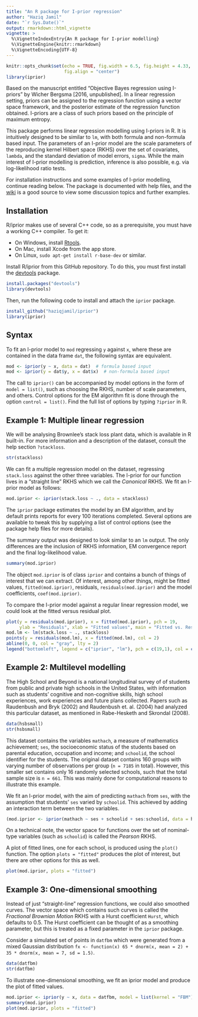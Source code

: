 ```yaml
---
title: "An R package for I-prior regression"
author: "Haziq Jamil"
date: "`r Sys.Date()`"
output: rmarkdown::html_vignette
vignette: >
  %\VignetteIndexEntry{An R package for I-prior modelling}
  %\VignetteEngine{knitr::rmarkdown}
  %\VignetteEncoding{UTF-8}
---
```


```r
knitr::opts_chunk$set(echo = TRUE, fig.width = 6.5, fig.height = 4.33, 
                      fig.align = "center")
library(iprior)
```

Based on the manuscript entitled "Objective Bayes regression using I-priors" by Wicher Bergsma [2016, unpublished]. In a linear regression setting, priors can be assigned to the regression function using a vector space framework, and the posterior estimate of the regression function obtained. I-priors are a class of such priors based on the principle of maximum entropy. 

This package performs linear regression modelling using I-priors in R. It is intuitively designed to be similar to `lm`, with both formula and non-formula based input. The parameters of an I-prior model are the scale parameters of the reproducing kernel Hilbert space (RKHS) over the set of covariates, `lambda`, and the standard deviation of model errors, `sigma`. While the main interest of I-prior modelling is prediction, inference is also possible, e.g. via log-likelihood ratio tests.

For installation instructions and some examples of I-prior modelling, continue reading below. The package is documented with help files, and the [wiki](https://github.com/haziqjamil/iprior/wiki/) is a good source to view some discussion topics and further examples.

## Installation

R/iprior makes use of several C++ code, so as a prerequisite, you must have a working C++ compiler. To get it:

* On Windows, install [Rtools](https://cran.r-project.org/bin/windows/Rtools/).
* On Mac, install Xcode from the app store.
* On Linux, `sudo apt-get install r-base-dev` or similar.

Install R/iprior from this GitHub repository. To do this, you must first install the [devtools](https://github.com/hadley/devtools) package.

```r
install.packages("devtools")
library(devtools)
```

Then, run the following code to install and attach the `iprior` package.

```r
install_github("haziqjamil/iprior")
library(iprior)
```

## Syntax

To fit an I-prior model to `mod` regressing `y` against `x`, where these are contained in the data frame `dat`, the following syntax are equivalent.

```r
mod <- iprior(y ~ x, data = dat)  # formula based input
mod <- iprior(y = dat$y, x = dat$x)  # non-formula based input
```

The call to `iprior()` can be accompanied by model options in the form of `model = list()`, such as choosing the RKHS, number of scale parameters, and others. Control options for the EM algorithm fit is done through the option `control = list()`. Find the full list of options by typing `?iprior` in R.

## Example 1: Multiple linear regression

We will be analysing Brownlee's stack loss plant data, which is available in R built-in. For more information and a description of the dataset, consult the help section `?stackloss`.

```r
str(stackloss)
```

We can fit a multiple regression model on the dataset, regressing `stack.loss` against the other three variables. The I-prior for our function lives in a "straight line" RKHS which we call the *Canonical* RKHS. We fit an I-prior model as follows:

```r
mod.iprior <- iprior(stack.loss ~ ., data = stackloss)
```

The `iprior` package estimates the model by an EM algorithm, and by default prints reports for every 100 iterations completed. Several options are available to tweak this by supplying a list of control options (see the package help files for more details).

The summary output was designed to look similar to an `lm` output. The only differences are the inclusion of RKHS information, EM convergence report and the final log-likelihood value.

```r
summary(mod.iprior)
```

The object `mod.iprior` is of class `iprior` and contains a bunch of things of interest that we can extract. Of interest, among other things, might be fitted values, `fitted(mod.iprior)`, residuals, `residuals(mod.iprior)` and the model coefficients, `coef(mod.iprior)`.

To compare the I-prior model against a regular linear regression model, we could look at the fitted versus residual plot.

```r
plot(y = residuals(mod.iprior), x = fitted(mod.iprior), pch = 19,
     ylab = "Residuals", xlab = "Fitted values", main = "Fitted vs. Residuals")
mod.lm <- lm(stack.loss ~ ., stackloss)
points(y = residuals(mod.lm), x = fitted(mod.lm), col = 2)
abline(0, 0, col = "gray", lty = 2)
legend("bottomleft", legend = c("iprior", "lm"), pch = c(19,1), col = c(1,2))
```

## Example 2: Multilevel modelling

The High School and Beyond is a national longitudinal survey of of students from public and private high schools in the United States, with information such as students' cognitive and non-cognitive skills, high school experiences, work experiences and future plans collected. Papers such as Raudenbush and Bryk (2002) and Raudenbush et. al. (2004) had analyzed this particular dataset, as mentioned in Rabe-Hesketh and Skrondal (2008).

```r
data(hsbsmall)
str(hsbsmall)
```

This dataset contains the variables `mathach`, a measure of mathematics achievement; `ses`, the socioeconomic status of the students based on parental education, occupation and income; and `schoolid`, the school identifier for the students. The original dataset contains 160 groups with varying number of observations per group (`n = 7185` in total). However, this smaller set contains only 16 randomly selected schools, such that the total sample size is `n = 661`. This was mainly done for computational reasons to illustrate this example.

We fit an I-prior model, with the aim of predicting `mathach` from `ses`, with the assumption that students' `ses` varied by `schoolid`. This achieved by adding an interaction term between the two variables.

```r
(mod.iprior <- iprior(mathach ~ ses + schoolid + ses:schoolid, data = hsbsmall))
```

On a technical note, the vector space for functions over the set of nominal-type variables (such as `schoolid`) is called the *Pearson* RKHS. 

A plot of fitted lines, one for each school, is produced using the `plot()` function. The option `plots = "fitted"` produces the plot of interest, but there are other options for this as well.

```r
plot(mod.iprior, plots = "fitted")
```

## Example 3: One-dimensional smoothing

Instead of just "straight-line" regression functions, we could also smoothed curves. The vector space which contains such curves is called the *Fractional Brownian Motion* RKHS with a Hurst coefficient `Hurst`, which defaults to 0.5. The Hurst coefficient can be thought of as a smoothing parameter, but this is treated as a fixed parameter in the `iprior` package.

Consider a simulated set of points in `datfbm` which were generated from a mixed Gaussian distribution `fx <- function(x) 65 * dnorm(x, mean = 2) + 35 * dnorm(x, mean = 7, sd = 1.5)`. 

```r
data(datfbm)
str(datfbm)
```

To illustrate one-dimensional smoothing, we fit an iprior model and produce the plot of fitted values.

```r
mod.iprior <- iprior(y ~ x, data = datfbm, model = list(kernel = "FBM"), control = list(silent = TRUE))
summary(mod.iprior)
plot(mod.iprior, plots = "fitted")
```
